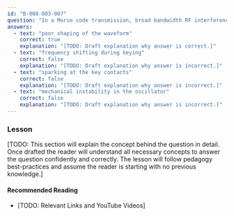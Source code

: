 ```yaml
---
id: "B-008-003-007"
question: "In a Morse code transmission, broad bandwidth RF interference (key clicks) heard at a distance is produced by:"
answers:
  - text: "poor shaping of the waveform"
    correct: true
    explanation: "[TODO: Draft explanation why answer is correct.]"
  - text: "frequency shifting during keying"
    correct: false
    explanation: "[TODO: Draft explanation why answer is incorrect.]"
  - text: "sparking at the key contacts"
    correct: false
    explanation: "[TODO: Draft explanation why answer is incorrect.]"
  - text: "mechanical instability in the oscillator"
    correct: false
    explanation: "[TODO: Draft explanation why answer is incorrect.]"
---
```


### Lesson

[TODO: This section will explain the concept behind the question in detail. Once drafted the reader will understand all necessary concepts to answer the question confidently and correctly. The lesson will follow pedagogy best-practices and assume the reader is starting with no previous knowledge.]

#### Recommended Reading

- [TODO: Relevant Links and YouTube Videos]
